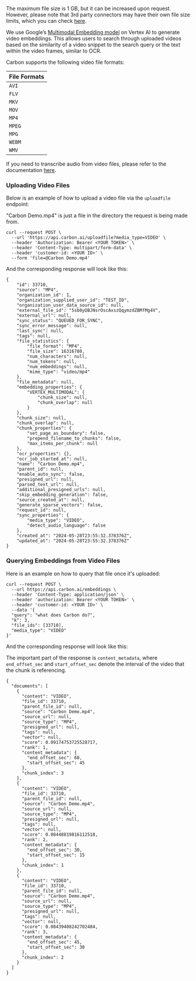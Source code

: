 <Info>The maximum file size is 1 GB, but it can be increased upon request. However, please note that 3rd party connectors may have their own file size limits, which you can check [here](/connectors).</Info>

We use Google’s [Multimodal Embedding model](https://cloud.google.com/vertex-ai/docs/generative-ai/image/overview) on Vertex AI to generate video embeddings. This allows users to search through uploaded videos based on the similarity of a video snippet to the search query or the text within the video frames, similar to OCR.

Carbon supports the following video file formats:

| File Formats |
| -------- | 
|`AVI`| 
|`FLV`|
| `MKV`| 
|`MOV`| 
|`MP4`| 
|`MPEG`| 
|`MPG`| 
|`WEBM`| 
|`WMV`|

If you need to transcribe audio from video files, please refer to the documentation [here](audio).

### Uploading Video Files

Below is an example of how to upload a video file via the `uploadfile` endpoint:

<Note>"Carbon Demo.mp4" is just a file in the directory the request is being made from.</Note>

```
curl --request POST \
  --url 'https://api.carbon.ai/uploadfile?media_type=VIDEO' \
  --header 'Authorization: Bearer <YOUR TOKEN>' \
  --header 'Content-Type: multipart/form-data' \
  --header 'customer-id: <YOUR ID>' \
  --form 'file=@Carbon Demo.mp4'
```

And the corresponding response will look like this:

```
{
    "id": 33710,
    "source": "MP4",
    "organization_id": 1,
    "organization_supplied_user_id": "TEST_ID",
    "organization_user_data_source_id": null,
    "external_file_id": "5sb0yDBJNsrOscAxszQqymzdZBMfMg4V",
    "external_url": null,
    "sync_status": "QUEUED_FOR_SYNC",
    "sync_error_message": null,
    "last_sync": null,
    "tags": null,
    "file_statistics": {
        "file_format": "MP4",
        "file_size": 16316780,
        "num_characters": null,
        "num_tokens": null,
        "num_embeddings": null,
        "mime_type": "video/mp4"
    },
    "file_metadata": null,
    "embedding_properties": {
        "VERTEX_MULTIMODAL": {
            "chunk_size": null,
            "chunk_overlap": null
        }
    },
    "chunk_size": null,
    "chunk_overlap": null,
    "chunk_properties": {
        "set_page_as_boundary": false,
        "prepend_filename_to_chunks": false,
        "max_items_per_chunk": null
    },
    "ocr_properties": {},
    "ocr_job_started_at": null,
    "name": "Carbon Demo.mp4",
    "parent_id": null,
    "enable_auto_sync": false,
    "presigned_url": null,
    "parsed_text_url": null,
    "additional_presigned_urls": null,
    "skip_embedding_generation": false,
    "source_created_at": null,
    "generate_sparse_vectors": false,
    "request_id": null,
    "sync_properties": {
        "media_type": "VIDEO",
        "detect_audio_language": false
    },
    "created_at": "2024-05-28T23:55:32.378376Z",
    "updated_at": "2024-05-28T23:55:32.378376Z"
}
```

### Querying Embeddings from Video Files

Here is an example on how to query that file once it's uploaded:

```cURL
curl --request POST \
  --url https://api.carbon.ai/embeddings \
  --header 'Content-Type: application/json' \
  --header 'authorization: Bearer <YOUR TOKEN>' \
  --header 'customer-id: <YOUR ID>' \
  --data '{
  "query": "what does Carbon do?",
  "k": 3,
  "file_ids": [33710],
  "media_type": "VIDEO"
}'
```
And the corresponding response will look like this:

<Note>The important part of the response is `content_metadata`, where `end_offset_sec` and `start_offset_sec` denote the interval of the video that the chunk is referencing.</Note>

```
{
  "documents": [
    {
      "content": "VIDEO",
      "file_id": 33710,
      "parent_file_id": null,
      "source": "Carbon Demo.mp4",
      "source_url": null,
      "source_type": "MP4",
      "presigned_url": null,
      "tags": null,
      "vector": null,
      "score": 0.09174753725528717,
      "rank": 1,
      "content_metadata": {
        "end_offset_sec": 60,
        "start_offset_sec": 45
      },
      "chunk_index": 3
    },
    {
      "content": "VIDEO",
      "file_id": 33710,
      "parent_file_id": null,
      "source": "Carbon Demo.mp4",
      "source_url": null,
      "source_type": "MP4",
      "presigned_url": null,
      "tags": null,
      "vector": null,
      "score": 0.08448819816112518,
      "rank": 2,
      "content_metadata": {
        "end_offset_sec": 30,
        "start_offset_sec": 15
      },
      "chunk_index": 1
    },
    {
      "content": "VIDEO",
      "file_id": 33710,
      "parent_file_id": null,
      "source": "Carbon Demo.mp4",
      "source_url": null,
      "source_type": "MP4",
      "presigned_url": null,
      "tags": null,
      "vector": null,
      "score": 0.08439408242702484,
      "rank": 3,
      "content_metadata": {
        "end_offset_sec": 45,
        "start_offset_sec": 30
      },
      "chunk_index": 2
    }
  ]
}
```



